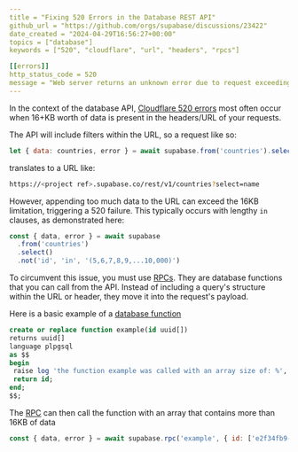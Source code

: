 ```yaml
---
title = "Fixing 520 Errors in the Database REST API"
github_url = "https://github.com/orgs/supabase/discussions/23422"
date_created = "2024-04-29T16:56:27+00:00"
topics = ["database"]
keywords = ["520", "cloudflare", "url", "headers", "rpcs"]

[[errors]]
http_status_code = 520
message = "Web server returns an unknown error due to request exceeding 16KB in headers/URL."
---
```


In the context of the database API, [Cloudflare 520 errors](https://developers.cloudflare.com/support/troubleshooting/cloudflare-errors/troubleshooting-cloudflare-5xx-errors/#error-520-web-server-returns-an-unknown-error) most often occur when 16+KB worth of data is present in the headers/URL of your requests.

The API will include filters within the URL, so a request like so:

```javascript
let { data: countries, error } = await supabase.from('countries').select('name')
```

translates to a URL like:

```bash
https://<project ref>.supabase.co/rest/v1/countries?select=name
```

However, appending too much data to the URL can exceed the 16KB limitation, triggering a 520 failure. This typically occurs with lengthy `in` clauses, as demonstrated here:

```javascript
const { data, error } = await supabase
  .from('countries')
  .select()
  .not('id', 'in', '(5,6,7,8,9,...10,000)')
```

To circumvent this issue, you must use [RPCs](https://supabase.com/docs/reference/javascript/explain?queryGroups=example&example=call-a-postgres-function-with-arguments). They are database functions that you can call from the API. Instead of including a query's structure within the URL or header, they move it into the request's payload.

Here is a basic example of a [database function](https://supabase.com/docs/guides/database/functions)

```sql
create or replace function example(id uuid[])
returns uuid[]
language plpgsql
as $$
begin
 raise log 'the function example was called with an array size of: %', (select array_length(id, 1));
 return id;
end;
$$;
```

The [RPC](https://supabase.com/docs/reference/javascript/explain?queryGroups=example&example=call-a-postgres-function-with-arguments) can then call the function with an array that contains more than 16KB of data

```javascript
const { data, error } = await supabase.rpc('example', { id: ['e2f34fb9-bbf9-4649-9b2f-09ec56e67a42', ...900 more UUIDs] })
```
